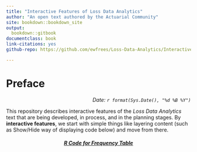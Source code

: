 ```yaml
--- 
title: "Interactive Features of Loss Data Analytics"
author: "An open text authored by the Actuarial Community"
site: bookdown::bookdown_site
output:
  bookdown::gitbook
documentclass: book
link-citations: yes
github-repo: https://github.com/ewfrees/Loss-Data-Analytics/InteractiveLDA/

---
```


# Preface {-}

<p style="text-align:right;">
*Date: `r format(Sys.Date(), "%d %B %Y")`*</p>

This repository describes interactive features of the *Loss Data Analytics* text that are being developed, in process, and in the planning stages. By **interactive features**, we start with simple things like layering content (such as Show/Hide way of displaying code below) and move from there.


<h5 style="text-align: center;"><a id="display.T:Frequency.1Intro" href="javascript:togglecode
('display.T:Frequency.2Intro','display.T:Frequency.1Intro');"><i><strong>R Code for Frequency Table</strong></i></a> </h5>
<div id="display.T:Frequency.2Intro" style="display: none">

```
Insample <- read.csv("Insample.csv", header=T,  na.strings=c("."), stringsAsFactors=FALSE)
Insample2010 <- subset(Insample, Year==2010)
table(Insample2010$Freq)
```
</div>
  

